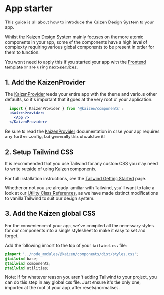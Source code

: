 
<Meta title="Guides/App starter" />

# App starter

This guide is all about how to introduce the Kaizen Design System to your app.

Whilst the Kaizen Design System mainly focuses on the more atomic components in your app, some of the components have a high level of complexity requiring various global components to be present in order for them to function.

<Unstyled>
<InlineNotification
  persistent
  type="informative"
>
<span>You won't need to apply this if you started your app with the
<a href="https://github.com/cultureamp/frontend-template" target="_blank">Frontend template</a>
or are using <a href="https://github.com/cultureamp/frontend-services/tree/main/packages/next-services">next-services</a>.</span>
</InlineNotification>
</Unstyled>

## 1. Add the KaizenProvider

The [KaizenProvider](../?path=/docs/components-kaizenprovider-installation--page) feeds your entire app with the theme and various other defaults, so it's important that it goes at the very root of your application.

```jsx
  import { KaizenProvider } from '@kaizen/components';
  <KaizenProvider>
    <App />
  </KaizenProvider>
```

Be sure to read the [KaizenProvider](../?path=/docs/components-kaizenprovider-installation--page) documentation in case your app requires any further config, but generally this should be it!


## 2. Setup Tailwind CSS

It is recommended that you use Tailwind for any custom CSS you may need to write outside of using Kaizen components.

For full installation instructions, see the [Tailwind Getting Started](../?path=/docs/systems-tailwind-getting-started--page) page.

Whether or not you are already familiar with Tailwind, you'll want to take a look at our [Utility Class References](../?path=/docs/systems-tailwind-utility-class-references-overview--page), as we have made distinct modifications to vanilla Tailwind to suit our design system.

## 3. Add the Kaizen global CSS

For the convenience of your app, we've compiled all the necessary styles for our components into a single stylesheet to make it easy to set and forget.

Add the following import to the top of your `tailwind.css` file:

```css
@import "../node_modules/@kaizen/components/dist/styles.css";
@tailwind base;
@tailwind components;
@tailwind utilities;
```

Note: If for whatever reason you aren't adding Tailwind to your project, you can do this step in any global css file. Just ensure it's the only one, imported at the root of your app, after resets/normalises.
